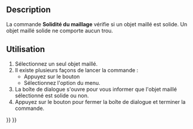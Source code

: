 <languages/>

{{Docnav/fr
|[[Mesh_CurvatureInfo/fr|Infos de courbure]]
|[[Mesh_BoundingBox/fr|Limites englobantes]]
|[[Mesh_Workbench/fr|Atelier Mesh]]
|IconL=Mesh_CurvatureInfo.svg
|IconR=Mesh_BoundingBox.svg
|IconC=Workbench_Mesh.svg
}}

{{GuiCommand/fr
|Name=Mesh EvaluateSolid
|Name/fr=Mesh Solidité du maillage
|MenuLocation=Maillages → Analyser → Vérifier la solidité du maillage
|Workbenches=[[Mesh_Workbench/fr|Mesh]]
|SeeAlso=[[Arch_SelectNonSolidMeshes/fr|Arch Sélection de maillages non-manifold]]
}}

==Description==

La commande '''Solidité du maillage''' vérifie si un objet maillé est solide. Un objet maillé solide ne comporte aucun trou.

<span id="Usage"></span>
==Utilisation==

# Sélectionnez un seul objet maillé.
# Il existe plusieurs façons de lancer la commande :
#* Appuyez sur le bouton {{Button|[[Image:Mesh_EvaluateSolid.svg|16px]] [[Mesh_EvaluateSolid/fr|Vérifier la solidité du maillage]]}}
#* Sélectionnez l'option {{MenuCommand|Maillages → Analyser → [[Image:Mesh_EvaluateSolid.svg|16px]] Vérifier la solidité du maillage}} du menu.
# La boîte de dialogue {{MenuCommand|Maillage solide}} s'ouvre pour vous informer que l'objet maillé sélectionné est solide ou non.
# Appuyez sur le bouton {{Button|OK}} pour fermer la boîte de dialogue et terminer la commande.


{{Docnav/fr
|[[Mesh_CurvatureInfo/fr|Infos de courbure]]
|[[Mesh_BoundingBox/fr|Limites englobantes]]
|[[Mesh_Workbench/fr|Atelier Mesh]]
|IconL=Mesh_CurvatureInfo.svg
|IconR=Mesh_BoundingBox.svg
|IconC=Workbench_Mesh.svg
}}

{{Mesh Tools navi{{#translation:}}}}
{{Userdocnavi{{#translation:}}}}
{{clear}}